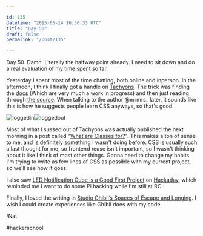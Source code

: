 ```yaml
---

id: 135
datetime: "2015-05-14 16:30:33 UTC"
title: "Day 50"
draft: false
permalink: "/post/135"

---
```


Day 50. Damn. Literally the halfway point already. I need to sit down and do a real evaluation of my time spent so far.

Yesterday I spent most of the time chatting, both online and inperson. In the afternoon, I think I finally got a handle on [Tachyons](http://tachyons.io/). The trick was finding the [docs](http://tachyons.io/docs/) \(Which are very much a work in progress\) and then just reading through [the source](https://github.com/mrmrs/tachyons/tree/master/src). When talking to the author @mrmrs\_ later, it sounds like this is how he suggests people learn CSS anyways, so that's good.

![loggedin](https://s3.amazonaws.com/f.cl.ly/items/1x3P1g14323N2i3W2j2Z/Screen%!S%28MISSING)![loggedout](https://s3.amazonaws.com/f.cl.ly/items/3r2H3B0J3S00140w3k2R/Screen%!S%28MISSING)

Most of what I sussed out of Tachyons was actually published the next morning in a post called "[What are Classes for?](http://xn--h4hg.ws/2015/05/14/what-are-classes-for/)". This makes a ton of sense to me, and is definitely something I wasn't doing before. CSS is usually such a last thought for me, so frontend reuse isn't important, so I wasn't thinking about it like I think of most other things. Gonna need to change my habits. I'm trying to write as few lines of CSS as possible with my current project, so we'll see how it goes.

I also saw [LED Notification Cube is a Good First Project](http://hackaday.com/2015/05/10/led-notification-cube-is-a-good-first-project/) on [Hackaday](http://hackaday.com), which reminded me I want to do some Pi hacking while I'm still at RC.

Finally, I loved the writing in [Studio Ghibli’s Spaces of Escape and Longing](http://killscreendaily.com/articles/studio-ghiblis-spaces-escape-and-longing/). I wish I could create experiences like Ghibli does with my code.

/Nat

#hackerschool
